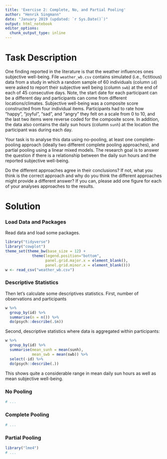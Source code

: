 ```yaml
---
title: 'Exercise 2: Complete, No, and Partial Pooling'
author: "Henrik Singmann"
date: "January 2019 (updated: `r Sys.Date()`)"
output: html_notebook
editor_options: 
  chunk_output_type: inline
---
```



# Task Description

One finding reported in the literature is that the weather influences ones subjective well-being. File `weather_wb.csv` contains simulated (i.e., fictitious) data from a study in which a random sample of 60 individuals (column `id`) were asked to report their subjective well being (column `swb`) at the end of each of 45 consecutive days. Note, the start date for each participant can be a different day and participants can come from different locations/climates. Subjective well-being was a composite score constructed from four individual items. Participants had to rate how "happy", "joyful", "sad", and "angry" they felt on a scale from 0 to 10, and the last two items were reverse coded for the composite score. In addition, the data also contains the daily sun hours (column `sunh`) at the location the participant was during each day.

Your task is to analyse this data using no-pooling, at least one complete-pooling approach (ideally two different complete pooling approaches), and partial pooling using a linear mixed models. The research goal is to answer the question if there is a relationship between the daily sun hours and the reported subjective well-being. 

Do the different approaches agree in their conclusions? If not, what you think is the correct approach and why do you think the different approaches might provide a different answer? If you can, please add one figure for each of your analyses approaches to the results.

# Solution

### Load Data and Packages

Read data and load some packages.

```r
library("tidyverse")
library("cowplot")
theme_set(theme_bw(base_size = 12) + 
            theme(legend.position="bottom", 
                  panel.grid.major.x = element_blank(),
                  panel.grid.minor.x = element_blank()))
w <- read_csv("weather_wb.csv")
```

### Descriptive Statistics

Then let's calculate some descriptives statistics. First, number of observations and participants

```r
w %>% 
  group_by(id) %>% 
  summarise(n = n()) %>% 
  do(psych::describe(.$n))
```

Second, descriptive statistics where data is aggregated within participants:

```r
w %>% 
  group_by(id) %>% 
  summarise(mean_sunh = mean(sunh),
            mean_swb = mean(swb)) %>% 
  select(-id) %>% 
  do(psych::describe(.))
```

This shows quite a considerable range in mean daily sun hours as well as mean subjective well-being.

### No Pooling


```r
# ...
```

### Complete Pooling 


```r
# ...
```

### Partial Pooling

```r
library("lme4")
# ...
```

